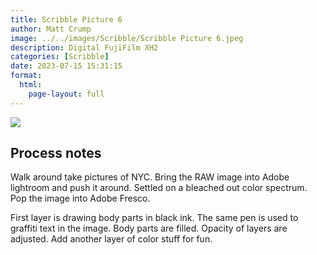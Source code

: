 ```yaml
---
title: Scribble Picture 6
author: Matt Crump
image: ../../images/Scribble/Scribble Picture 6.jpeg
description: Digital FujiFilm XH2
categories: [Scribble]
date: 2023-07-15 15:31:15
format:
  html:
    page-layout: full
---
```


![](../../images/Scribble/Scribble Picture 6.jpeg)

## Process notes

Walk around take pictures of NYC. Bring the RAW image into Adobe lightroom and push it around. Settled on a bleached out color spectrum. Pop the image into Adobe Fresco.

First layer is drawing body parts in black ink. The same pen is used to graffiti text in the image. Body parts are filled. Opacity of layers are adjusted. Add another layer of color stuff for fun.
